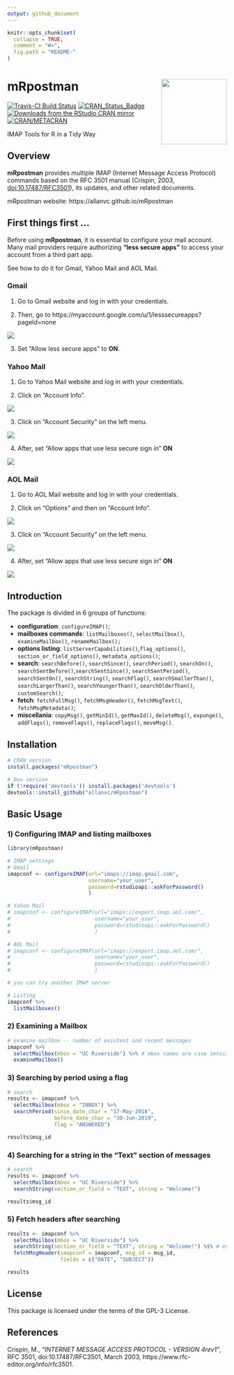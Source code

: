```yaml
---
output: github_document
---
```


<!-- This document must be rendered in RStudio using the option "knitr with parameters" or rmarkdown::render("MyDocument.Rmd", params = list(password = "my_password"))-->

<!-- README.md is generated from README.Rmd. Please edit .Rmd file -->

```r
knitr::opts_chunk$set(
  collapse = TRUE,
  comment = "#>",
  fig.path = "README-"
)
```

# mRpostman <img src="man/figures/logo.png" align="right" width="150" />

<!-- # mRpostman <img src="man/figures/logo.png" align="right" /> -->
<!-- [![Downloads](http://cranlogs.r-pkg.org/badges/mRpostman?color=brightgreen)](http://www.r-pkg.org/pkg/mRpostman) -->
<!-- one space after links to display badges side by side -->

[![Travis-CI Build Status](https://travis-ci.org/allanvc/mRpostman.svg?branch=master)](https://travis-ci.org/allanvc/mRpostman) 
[![CRAN_Status_Badge](https://www.r-pkg.org/badges/version/mRpostman)](https://cran.r-project.org/package=mRpostman) 
[![Downloads from the RStudio CRAN mirror](https://cranlogs.r-pkg.org/badges/mRpostman)](https://cran.r-project.org/package=mRpostman) 
[![CRAN/METACRAN](https://img.shields.io/cran/l/mRpostman)](https://opensource.org/licenses/GPL-3.0) 

IMAP Tools for R in a Tidy Way


## Overview

**mRpostman** provides multiple IMAP (Internet Message Access Protocol) commands 
based on the RFC 3501 manual (Crispin, 2003, <doi:10.17487/RFC3501>), its updates, 
and other related documents.

mRpostman website: https://allanvc.github.io/mRpostman

## First things first ...

Before using **mRpostman**, it is essential to configure your mail account. Many 
mail providers require authorizing **"less secure apps"** to access your account 
from a third part app.

See how to do it for Gmail, Yahoo Mail and AOL Mail.

### Gmail

1) Go to Gmail website and log in with your credentials.

2) Then, go to https://myaccount.google.com/u/1/lesssecureapps?pageId=none

<img src="man/figures/gmail1.PNG">

3) Set "Allow less secure apps" to **ON**.


### Yahoo Mail

1) Go to Yahoo Mail website and log in with your credentials.

2) Click on "Account Info".

<img src="man/figures/yahoo1.PNG">

3) Click on "Account Security" on the left menu. 

<img src="man/figures/yahoo2.PNG">

4) After, set "Allow apps that use less secure sign in" **ON**

<img src="man/figures/yahoo3.PNG">

### AOL Mail

1) Go to AOL Mail website and log in with your credentials.

2) Click on "Options" and then on "Account Info".

<img src="man/figures/aol1.PNG">

3) Click on "Account Security" on the left menu. 

<img src="man/figures/aol2.PNG">

4) After, set "Allow apps that use less secure sign in" **ON**

<img src="man/figures/aol3.PNG">


## Introduction

The package is divided in 6 groups of functions:

* **configuration**: `configureIMAP()`;
* **mailboxes commands**: `listMailboxes()`, `selectMailbox()`, `examineMailbox()`,
`renameMailbox();`
* **options listing**: `listServerCapabilities()`,`flag_options()`, 
`section_or_field_options()`, `metadata_options()`;
* **search**: `searchBefore()`, `searchSince()`, `searchPeriod()`, `searchOn()`, 
`searchSentBefore()`,`searchSentSince()`, `searchSentPeriod()`, `searchSentOn()`,
`searchString()`, `searchFlag()`, `searchSmallerThan()`, `searchLargerThan()`,
`searchYoungerThan()`, `searchOlderThan()`, `customSearch()`;
* **fetch**: `fetchFullMsg()`, `fetchMsgHeader()`, `fetchMsgText()`, 
`fetchMsgMetadata()`;
* **miscellania**: `copyMsg()`, `getMinId()`, `getMaxId()`, `deleteMsg()`, 
`expunge()`, `addFlags()`, `removeFlags()`, `replaceFlags()`, `moveMsg()`.


## Installation

```r
# CRAN version
install.packages("mRpostman")

# Dev version
if (!require('devtools')) install.packages('devtools')
devtools::install_github("allanvc/mRpostman")
```


## Basic Usage

### 1) Configuring IMAP and listing mailboxes

```r

library(mRpostman)

# IMAP settings
# Gmail
imapconf <- configureIMAP(url="imaps://imap.gmail.com",
                          username="your_user",
                          password=rstudioapi::askForPassword()
                          )

# Yahoo Mail
# imapconf <- configureIMAP(url="imaps://export.imap.aol.com/",
#                           username="your_user",
#                           password=rstudioapi::askForPassword()
#                           )

# AOL Mail
# imapconf <- configureIMAP(url="imaps://export.imap.aol.com/",
#                           username="your_user",
#                           password=rstudioapi::askForPassword()
#                           )

# you can try another IMAP server

# Listing
imapconf %>%
  listMailboxes()
```

### 2) Examining a Mailbox

```r

# examine mailbox -- number of existent and recent messages
imapconf %>%
  selectMailbox(mbox = "UC Riverside") %>% # mbox names are case sensitive
  examineMailbox()

```

### 3) Searching by period using a flag

```r

# search
results <- imapconf %>%
  selectMailbox(mbox = "INBOX") %>%
  searchPeriod(since_date_char = "17-May-2018",
               before_date_char = "30-Jun-2019",
               flag = "ANSWERED")

results$msg_id
```

### 4) Searching for a string in the "Text" section of messages

```r

# search
results <- imapconf %>%
  selectMailbox(mbox = "UC Riverside") %>%
  searchString(section_or_field = "TEXT", string = "Welcome!")

results$msg_id
```

### 5) Fetch headers after searching

```r

results <- imapconf %>%
  selectMailbox(mbox = "UC Riverside") %>%
  searchString(section_or_field = "TEXT", string = "Welcome!") %$% # exposition pipe, not %>%!!
  fetchMsgHeader(imapconf = imapconf, msg_id = msg_id, 
                 fields = c("DATE", "SUBJECT"))

results
```


## License

This package is licensed under the terms of the GPL-3 License.


## References

Crispin, M., *"INTERNET MESSAGE ACCESS PROTOCOL - VERSION 4rev1"*, RFC 3501, 
doi:10.17487/RFC3501, March 2003, https://www.rfc-editor.org/info/rfc3501.
